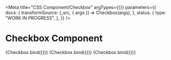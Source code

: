 <!--
@license EUPL-1.2
Copyright (c) 2021 Robbert Broersma
-->


<Meta
  title="CSS Component/Checkbox"
  argTypes={{}}
  parameters={{
    docs: {
      transformSource: (_src, { args }) => Checkbox(args),
    },
    status: {
      type: "WORK IN PROGRESS",
    },
  }}
/>

# Checkbox Component

<Canvas>
  <Story
    name="Checkbox"
    args={{
      ...defaultArgs,
    }}
  >
    {Checkbox.bind({})}
  </Story>
</Canvas>

<ArgsTable story="Checkbox" />

<Canvas>
  <Story
    name="Disabled checkbox"
    args={{
      ...defaultArgs,
      disabled: true,
    }}
  >
    {Checkbox.bind({})}
  </Story>
</Canvas>

<Canvas>
  <Story
    name="Checked checkbox"
    args={{
      ...defaultArgs,
      checked: true,
    }}
  >
    {Checkbox.bind({})}
  </Story>
</Canvas>
